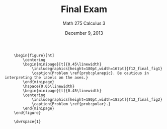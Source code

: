 % Final Exam
% Math 275 Calculus 3
% December 9, 2013

\begin{questions}
    \begingradingrange{first}
    \question[16] Please find the indicated partial derivatives.

        \begin{parts}
            \part $f(x,y) = x^4 y^3$; find $f_x$, $f_y$.
            \part $w = \dfrac{z}{(x^2+y^2+z^2)^{3/2}}$; find $\partial w / \partial z$.
            \part $z = \dfrac{y^2}{1+y^2}$; find $\partial z / \partial x$.
            \part $u = 3x^2 y - 6xy^4$; find $u_{xx}$ and $u_{yy}$.
        \end{parts}

    %\question[16]
    %
    %    Find the linearization $L(x,y,z)$ of the function $f(x,y,z) = xy/z$ at $(2,1,2)$. Use it to estimate the value of $f(2.05,0.9,2.01)$.

    \question In this problem, consider the function~$g(x,y) = 9 + 3x^2y$ and the point~$P = (-1,1)$. 

    \begin{parts}
        \part[8] Give a formula for the linearization~$L(x,y)$ of~$g$ at~$P$. 

        \part[4] Use the linearization to estimate~$g(-0.9, 1.1)$.

        \part[4] Write an equation for the plane tangent to the graph of $g$ at $P$.
    \end{parts}

    \question[16] Verify that $(1,1,1)$ is the center of mass of the tetrahedron bounded by the planes $x = 0$, $y = 0$, $z = 0$, and $x + y + z = 4$, assuming uniform (constant) density. \emph{Hint.} You are allowed to refer to the symmetries of the problem and draw conclusions from them. However, arguments that do not involve an integral will receive little to no credit. The coordinates $(\bar{x}, \bar{y}, \bar{z})$ of the center of mass of a region $\mathcal{D}$ with density $\rho$ are defined by the formulas
    \begin{align*}
        \bar{x} &= \frac{1}{M} \int \!\!\!\!\!\! \int \!\!\!\!\!\! \int_{\mathcal{D}} x \rho(x,y,z) \; dV, \\
        \bar{y} &= \frac{1}{M} \int \!\!\!\!\!\! \int \!\!\!\!\!\! \int_{\mathcal{D}} y \rho(x,y,z) \; dV, \\
        \bar{z} &= \frac{1}{M} \int \!\!\!\!\!\! \int \!\!\!\!\!\! \int_{\mathcal{D}} z \rho(x,y,z) \; dV,
    \end{align*}
    where $M = \int \!\!\!\!\!\! \int \!\!\!\!\!\! \int_{\mathcal{D}} \rho(x,y,z) \; dV$ is the mass of the region. 

    \question Suppose that $f(x,y,z)$ is a function defined on the region $\mathcal{D} \subset \R^3$ with continuous first partial derivatives. Mark each of the following statements about the gradient $\nabla f$ either \textsc{true} or \textsc{false}. \setlength\answerskip{0.5ex} \setlength\answerlinelength{0.75in}
        \begin{parts}
            \begin{minipage}[t]{0.42\textwidth}
                \part[2] $\nabla f$ is defined throughout $\R^3$. \answerline
                \part[2] $\nabla f$ is defined throughout $\mathcal{D}$. \answerline
                \part[2] $\nabla f$ is nowhere zero. \answerline
                \part[2] $\nabla f$ is orthogonal to the level sets of $f$. \answerline
            \end{minipage} \hspace*{3em}
            \begin{minipage}[t]{0.42\textwidth}
                \part[2] The line integral of $\nabla f$ around every simple closed curve in $\mathcal{D}$ is zero. \answerline
                \part[2] $\nabla f$ satisfies the ``cross-partials condition'' of the text. \answerline
                \part[2] $\nabla f$ is tangent to the graph of $f$ and points in the direction of steepest increase. \answerline
            \end{minipage}
        \end{parts}

        \question Find the line integrals $\int_{\mathcal{C}} \vec{F} \cdot d\vec{s}$, for the indicated vector fields and curves. The drawing of pictures is encouraged in the strongest possible terms.
        \begin{parts}
            \part[9] $\vec{F}(x,y) = \angl{y+2, x+3}$, where $\mathcal{C}$ is the unit circle traversed counterclockwise.
            \part[9] $\vec{F}(x,y) = \angl{-y ,x}$, where $\mathcal{C}$ is the line segment from $(3,0)$ to $(8, \pi)$.
        \end{parts}

    \endgradingrange{first}
    \begingradingrange{second}

    \question[16] \label{prob:planepic}
        Find an equation for the plane pictured (last page). \emph{Hint.} Begin by finding a vector normal to the plane.
        
    \question Traffic can be described by fluid properties such as density and momentum; it is often modeled as a fluid. Consider a straight road with multiple lanes going due north. Fast traffic uses the lanes farther left, and slower traffic uses the ones to the right. Denote the velocity of traffic at any point of the road by $\vec{v}(x,y) = \angl{0, v_2(x,y)}$. Assume also that the speed in each lane is constant, i.e., that $\partial v_2 / \partial y = 0$.
        \begin{parts}
            \part[8] What can you say about the scalar curl $\partial v_2 / \partial x - \partial v_1 / \partial y$ at any point on the road? What does it mean for that quantity to be small? What if it is large? Relate the value of this quantity to traffic safety.
            \part[16] Suppose that $v_2(x,y) = 120 - \alpha x$ measured in km per hour, where $x$ is measured in km. Compute both sides of Green's Theorem for the traffic flow over a segment of highway described by $S = [0,0.04] \times [0, 0.8]$ with boundary $\mathcal{C}$. In other words, verify that
            \begin{equation*}
                \int_{\mathcal{C}} \vec{v}(x,y) \cdot d\vec{s} = \int \!\!\!\!\!\! \int_{\mathcal{S}} \left( \frac{\partial v_2}{\partial x} - \frac{\partial v_1}{\partial y} \right) \; dA.
            \end{equation*}
            Note that $S$ is the region $0 \leq x \leq 0.04$ and $0 \leq y \leq 0.8$. The drawing of pictures is highly advisable.
        \end{parts}
       
    \question[16]
        Sketch the domain of integration. Then change the order of integration and evaluate the integral (in the new order you just found---it is known that this integral is impossible to evaluate in the order below).
        \begin{equation*}
            \int_0^4 \int_{\sqrt{y}}^4 \sqrt{x^3 + 1} \; dx \; dy
        \end{equation*}

    \question[8] \label{prob:polar}
        \emph{Using polar coordinates,} express the area of the pictured region (below, between the circles) as an integral or as a sum of integrals. Only use rectangular coordinates if you are unable to proceed otherwise. \textbf{\textsc{Do not evaluate your integrals.}} \emph{Hint.} The smaller circle has rectangular equation $(x-1)^2 + y^2 = 1$. Start by converting this equation to polar form.
        
    \question A moving particle has position $\vec{r}(t) = \langle t^2, t + 1 \rangle$. 
    \begin{parts}
        \part[2] Find a formula for the velocity of the particle at all times $t$. \emph{Hint.} Velocity is a vector quantity.
        \part[4] Write down, but \textbf{\textsc{do not evaluate}} an integral whose value is the distance traveled by the particle between the times $t = 1$ and $t = 7$.
    \end{parts}
        \endgradingrange{second}

        \end{questions}
    
        \begin{figure}[ht]
            \centering
            \begin{minipage}[t]{0.45\linewidth}
                \includegraphics[height=180pt,width=167pt]{f12_final_fig1}
                \caption{Problem \ref{prob:planepic}. Be cautious in interpreting the labels on the axes.}
            \end{minipage}
            \hspace{0.05\linewidth}
            \begin{minipage}[t]{0.45\linewidth}
            \centering
                \includegraphics[height=180pt,width=182pt]{f12_final_fig2}
                \caption{Problem \ref{prob:polar}.}
            \end{minipage}
        \end{figure}

        \dwrspace{1}